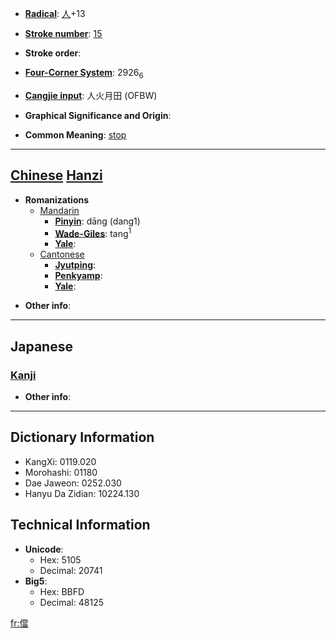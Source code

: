 * '''[[Wiktionary:Chinese radical index| Radical]]''': [[Wiktionary:Chinese radical index 人|人]]+13

* '''[[Wiktionary:Chinese total strokes index|Stroke number]]''': [[Wiktionary:Chinese total strokes index 15|15]]

* '''Stroke order''': 

* '''[[Wiktionary:Chinese four corner index|Four-Corner System]]''': 2926<sub>6</sub>

* '''[[Wiktionary:Chinese Cangjie index|Cangjie input]]''': 人火月田 (OFBW)

* '''Graphical Significance and Origin''': 

* '''Common Meaning''': [[stop]]

----

== [[Chinese]] [[Hanzi]] ==

* '''Romanizations'''
** [[Mandarin]]
*** '''[[Pinyin]]''': dāng (dang1)
*** '''[[Wade-Giles]]''': tang<sup>1</sup>
*** '''[[Yale]]''': 
**[[Cantonese]]
***'''[[Jyutping]]''':
***'''[[Penkyamp]]''': 
***'''[[Yale]]''': 

* '''Other info''': 

----

==Japanese==
===[[Kanji]]===
{{kanji|on readings=[[とう]] (tō)
|kun readings=[[おわる]] (owaru), [[とまる]] (tomaru), [[あたりまえでるい]] (atarimaederui)
}}

* '''Other info''':  

----

== Dictionary Information ==

* KangXi: 0119.020
* Morohashi: 01180
* Dae Jaweon: 0252.030
* Hanyu Da Zidian: 10224.130

== Technical Information ==

* '''Unicode''':
** Hex: 5105
** Decimal: 20741
* '''Big5''':
** Hex: BBFD
** Decimal: 48125

[[fr:儅]]